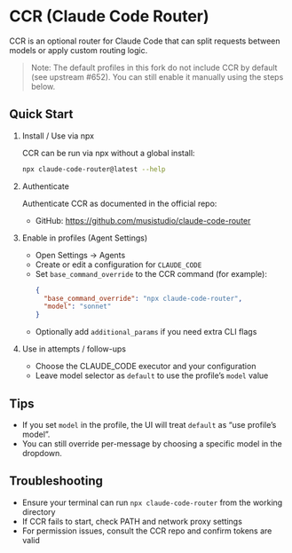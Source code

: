 # CCR (Claude Code Router)

CCR is an optional router for Claude Code that can split requests between models or apply custom routing logic.

> Note: The default profiles in this fork do not include CCR by default (see upstream #652). You can still enable it manually using the steps below.

## Quick Start

1. Install / Use via npx

   CCR can be run via npx without a global install:

   ```bash
   npx claude-code-router@latest --help
   ```

2. Authenticate

   Authenticate CCR as documented in the official repo:
   - GitHub: https://github.com/musistudio/claude-code-router

3. Enable in profiles (Agent Settings)

   - Open Settings → Agents
   - Create or edit a configuration for `CLAUDE_CODE`
   - Set `base_command_override` to the CCR command (for example):
     ```json
     {
       "base_command_override": "npx claude-code-router",
       "model": "sonnet"
     }
     ```
   - Optionally add `additional_params` if you need extra CLI flags

4. Use in attempts / follow-ups

   - Choose the CLAUDE_CODE executor and your configuration
   - Leave model selector as `default` to use the profile’s `model` value

## Tips

- If you set `model` in the profile, the UI will treat `default` as “use profile’s model”.
- You can still override per-message by choosing a specific model in the dropdown.

## Troubleshooting

- Ensure your terminal can run `npx claude-code-router` from the working directory
- If CCR fails to start, check PATH and network proxy settings
- For permission issues, consult the CCR repo and confirm tokens are valid
